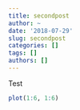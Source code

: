 ```yaml
---
title: secondpost
author: ~
date: '2018-07-29'
slug: secondpost
categories: []
tags: []
authors: []
---
```


Test

```r
plot(1:6, 1:6)
```
 
 
